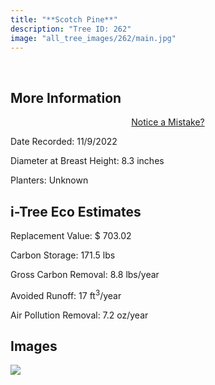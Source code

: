 ```yaml
---
title: "**Scotch Pine**"
description: "Tree ID: 262"
image: "all_tree_images/262/main.jpg"
---
```


<br>

## **More Information**
::: column-margin
<center><a class="button" href="https://forms.gle/W6f5nwYxrM33hF4f7">Notice a Mistake?</a></center>
:::


Date Recorded:  11/9/2022

Diameter at Breast Height:  8.3  inches

Planters:  Unknown

## **i-Tree Eco Estimates**


 Replacement Value: $ 703.02

 Carbon Storage:  171.5  lbs

 Gross Carbon Removal:  8.8  lbs/year

 Avoided Runoff:  17  ft<sup>3</sup>/year

 Air Pollution Removal:  7.2  oz/year

## **Images**


 ![](all_tree_images/262/main.jpg)
